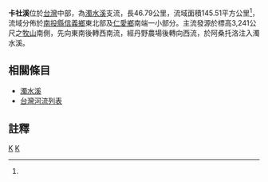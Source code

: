 {{Infobox river
| river_name = 卡社溪
| native_name = 
| other_name = 
| image_name = 
| image_size = 
| caption    = 
| origin     = [[牧山|牧山]]
| mouth      = 阿桑托
| progression = [[濁水溪|濁水溪]]
| basin_countries = 
| location   = [[南投縣|南投縣]][[信義鄉_(臺灣)|信義鄉]]東北部及[[仁愛鄉|仁愛鄉]]南端
| length     = 46.79公里
| elevation  = 3,241公尺
| mouth_elevation =
| discharge  = 
| watershed  = 145.51平方公里
}}
'''卡社溪'''位於[[台灣|台灣]]中部，為[[濁水溪|濁水溪]]支流，長46.79公里，流域面積145.51平方公里<ref name="fcu"/>，流域分佈於[[南投縣|南投縣]][[信義鄉_(臺灣)|信義鄉]]東北部及[[仁愛鄉|仁愛鄉]]南端一小部分。主流發源於標高3,241公尺之[[牧山|牧山]]南側，先向東南後轉西南流，經丹野農場後轉向西流，於阿桑托洛注入濁水溪。

==相關條目==
*[[濁水溪|濁水溪]]
*[[台灣河流列表|台灣河流列表]]

== 註釋 ==
{{Reflist| refs=
<ref name="fcu">{{cite web|language=zh-tw|url=http://www.he.fcu.edu.tw/wSite/public/Attachment/f1301630020022.pdf|title=濁水溪流域治理及河川環境營造概述|author=林蔚榮|publisher=逢甲大學水利工程與資源保育學系工程參訪簡報|date=2011年4月6日|accessdate=2015-09-08|archive-date=2019-02-21|archive-url=https://web.archive.org/web/20190221052438/http://www.he.fcu.edu.tw/wSite/public/Attachment/f1301630020022.pdf|dead-url=yes}}</ref>
}}

{{濁水溪}}
{{台灣河流}}
[[Category:濁水溪水系|K]]
[[Category:南投縣河川|K]]